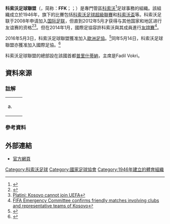 {{國家足協
| Name               = 科索沃足球聯盟
| Logo               = Kosovo FA.png
| Founded            = 1946年
| FIFA affiliation   = 2016年
| Region             = [[歐洲足協|歐洲足協]]
| Region affiliation = 2016年
| President          = Fadil Vokri
| Website            = [http://www.ffk-kosova.com/ ffk-kosova.com]
}}

'''科索沃足球聯盟'''（{{lang-en|'''Football Federation of Kosovo'''}}，简称：'''FFK'''；{{lang-sq|Federata e Futbollit e Kosovës}}；{{lang-sr|Фудбалски савез Косова (ФСК)|translit=Fudbalski savez Kosova (FSK)}}）是專門管區[[科索沃|科索沃]]{{ref label|status|a|}}<ref>{{Cite journal|url=http://googlecrawl.securities.com/googlecrawler/?pc=AL&doc_id=94542349 |title= FIFA Will Meet KFF Delegation|publisher= Albanian Daily News|date= January 5, 2006|postscript=<!--None-->}}{{dead link|date=November 2012}}</ref>足球事務的組織。該組織成立於1946年，旗下的比賽包括[[科索沃足球超級聯賽|科索沃足球超級聯賽]]和[[科索沃盃|科索沃盃]]等。科索沃足联于2008年申请加入[[国际足联|国际足联]]，但直到2012年5月才获得与其他国家和地区进行友谊赛的资格<ref>{{cite web |url=http://www.fifa.com/aboutfifa/organisation/bodies/news/newsid=1635565/index.html?intcmp=fifacom_hp_module_media_statements |title=FIFA ExCo makes reform progress and Audit and Compliance Committee appointment |last1= |first1= |last2= |first2= |date=22 May 2012 |work= Media Release |publisher=FIFA.com |accessdate=22 May 2012}}</ref><ref>[http://www.kosovocompromise.com/cms/item/topic/en.html?view=story&id=1536&sectionId=1 Platini: Kosovo cannot join UEFA]</ref>。但在2014年1月，國際足協容許科索沃與其成員進行[[友誼賽|友誼賽]]<ref>[http://www.fifa.com/aboutfifa/organisation/news/newsid=2260043/index.html FIFA Emergency Committee confirms friendly matches involving clubs and representative teams of Kosovo]</ref>。

2016年5月3日，科索沃足球聯盟獲准加入[[歐洲足協|歐洲足協]]。<ref>{{cite web|title=科索沃獲准加入歐洲足協　贊奴沙或棄比利時「轉會」|url=http://www.hk01.com/%E9%AB%94%E8%82%B2/19336/%E7%A7%91%E7%B4%A2%E6%B2%83%E7%8D%B2%E5%87%86%E5%8A%A0%E5%85%A5%E6%AD%90%E6%B4%B2%E8%B6%B3%E5%8D%94-%E8%B4%8A%E5%A5%B4%E6%B2%99%E6%88%96%E6%A3%84%E6%AF%94%E5%88%A9%E6%99%82-%E8%BD%89%E6%9C%83-|publisher=香港01|accessdate=2016-05-05|language=zh-hk|date=2016-05-04}}</ref>同年5月14日，科索沃足球聯盟亦獲准加入國際足協。<ref>{{cite web|title=科索沃和直布羅陀加入國際足協 引起爭議|url=https://hk.news.yahoo.com/%E7%A7%91%E7%B4%A2%E6%B2%83%E5%92%8C%E7%9B%B4%E5%B8%83%E7%BE%85%E9%99%80%E5%8A%A0%E5%85%A5%E5%9C%8B%E9%9A%9B%E8%B6%B3%E5%8D%94-%E5%BC%95%E8%B5%B7%E7%88%AD%E8%AD%B0-102100684.html |publisher=[[星島日報|星島日報]] |accessdate=2016-05-14|language=zh-hk|date=2016-05-14}}</ref>

科索沃足球聯盟的總部設在該國首都[[普里什蒂納|普里什蒂納]]，主席是Fadil Vokri。

== 資料來源 ==
=== 註解 ===
{| style="margin-left:13px; line-height:150%"
|align="right" valign="top"|a.  
|{{note|status}}{{Kosovo-note}}
|}
=== 參考資料 ===
{{reflist}}

== 外部連結 ==
*[http://ffk-kosova.com 官方網頁]

{{UEFA成員國家足球協會}}
[[Category:科索沃足球|Category:科索沃足球]]
[[Category:國家足球協會|Category:國家足球協會]]
[[Category:1946年建立的體育組織|Category:1946年建立的體育組織]]
